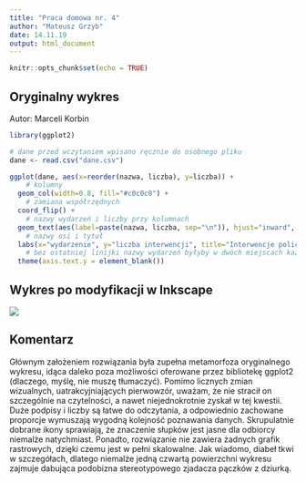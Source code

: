 ```yaml
---
title: "Praca domowa nr. 4"
author: "Mateusz Grzyb"
date: 14.11.19
output: html_document
---
```


```r
knitr::opts_chunk$set(echo = TRUE)
```

## Oryginalny wykres

Autor: Marceli Korbin

```r
library(ggplot2)

# dane przed wczytaniem wpisano ręcznie do osobnego pliku
dane <- read.csv("dane.csv")

ggplot(dane, aes(x=reorder(nazwa, liczba), y=liczba)) +
    # kolumny
  geom_col(width=0.8, fill="#c0c0c0") +
    # zamiana współrzędnych
  coord_flip() +
    # nazwy wydarzeń i liczby przy kolumnach
  geom_text(aes(label=paste(nazwa, liczba, sep="\n")), hjust="inward", size=3, color="black") +
    # nazwy osi i tytuł
  labs(x="wydarzenie", y="liczba interwencji", title="Interwencje policji", subtitle="w dniu 7 X 2019") +
    # bez ostatniej linijki nazwy wydarzeń byłyby w dwóch miejscach każda
  theme(axis.text.y = element_blank())
```

## Wykres po modyfikacji w Inkscape

![](alteredplot.png)

## Komentarz

Głównym założeniem rozwiązania była zupełna metamorfoza oryginalnego wykresu, idąca daleko poza możliwości oferowane przez bibliotekę ggplot2 (dlaczego, myślę, nie muszę tłumaczyć). Pomimo licznych zmian wizualnych, uatrakcyjniających pierwowzór, uważam, że nie stracił on szczególnie na czytelności, a nawet niejednokrotnie zyskał w tej kwestii. Duże podpisy i liczby są łatwe do odczytania, a odpowiednio zachowane proporcje wymuszają wygodną kolejność poznawania danych. Skrupulatnie dobrane ikony sprawiają, że znaczenie słupków jest jasne dla odbiorcy niemalże natychmiast. Ponadto, rozwiązanie nie zawiera żadnych grafik rastrowych, dzięki czemu jest w pełni skalowalne. Jak wiadomo, diabeł tkwi w szczegółach, dlatego niemalże jedną czwartą powierzchni wykresu zajmuje dabująca podobizna stereotypowego zjadacza pączków z dziurką.